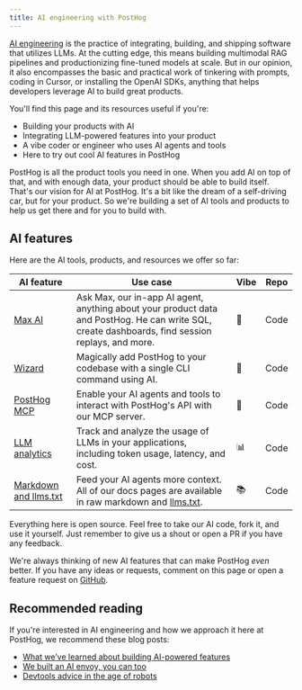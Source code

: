 ```yaml
---
title: AI engineering with PostHog
---
```



[AI engineering](https://www.latent.space/p/ai-engineer) is the practice of integrating, building, and shipping software that utilizes LLMs. At the cutting edge, this means building multimodal RAG pipelines and productionizing fine-tuned models at scale. But in our opinion, it also encompasses the basic and practical work of tinkering with prompts, coding in Cursor, or installing the OpenAI SDKs, anything that helps developers leverage AI to build great products.

You'll find this page and its resources useful if you're:

- Building your products with AI 
- Integrating LLM-powered features into your product
- A vibe coder or engineer who uses AI agents and tools
- Here to try out cool AI features in PostHog

PostHog is all the product tools you need in one. When you add AI on top of that, and with enough data, your product should be able to build itself. That's our vision for AI at PostHog. It's a bit like the dream of a self-driving car, but for your product. So we're building a set of AI tools and products to help us get there and for you to build with.

## AI features

Here are the AI tools, products, and resources we offer so far:

| AI feature | Use case | Vibe | Repo |
|------------|-------------|------|------|
| [Max AI](/docs/max-ai) | Ask Max, our in-app AI agent, anything about your product data and PostHog. He can write SQL, create dashboards, find session replays, and more. | 🤖 | <Link to="https://github.com/PostHog/posthog/tree/master/ee/hogai" external>Code</Link> |
| [Wizard](/docs/ai-engineering/wizard) | Magically add PostHog to your codebase with a single CLI command using AI. | 🧙 | <Link to="https://github.com/PostHog/wizard" external>Code</Link> |
| [PostHog MCP](/docs/model-context-protocol) | Enable your AI agents and tools to interact with PostHog's API with our MCP server.  | 🧰 | <Link to="https://github.com/PostHog/mcp" external>Code</Link> |
| [LLM analytics](/docs/llm-analytics) | Track and analyze the usage of LLMs in your applications, including token usage, latency, and cost. | 📊 | <Link to="https://github.com/PostHog/posthog/tree/afb5f4f8bbb39c74c2dd4598523246d9b7fcd160/products/llm_observability" external>Code</Link> |
| [Markdown and llms.txt](/docs/ai-engineering/markdown-llms-txt) | Feed your AI agents more context. All of our docs pages are available in raw markdown and [llms.txt](https://posthog.com/llms.txt). | 📚 | <Link to="https://github.com/PostHog/posthog.com/blob/master/gatsby/rawMarkdownUtils.ts" external>Code</Link> |

Everything here is open source. Feel free to take our AI code, fork it, and use it yourself. Just remember to give us a shout or open a PR if you have any feedback.

<CalloutBox icon="IconLightBulb" title="Have ideas?" type="fyi">

We're always thinking of new AI features that can make PostHog *even* better. If you have any ideas or requests, comment on this page or open a feature request on [GitHub](https://github.com/PostHog/posthog/issues/new?template=feature_request.yml).

</CalloutBox>

## Recommended reading 

If you're interested in AI engineering and how we approach it here at PostHog, we recommend these blog posts:

- [What we’ve learned about building AI-powered features](https://newsletter.posthog.com/p/what-weve-learned-about-building)
- [We built an AI envoy, you can too](/blog/envoy-wizard-llm-agent)
- [Devtools advice in the age of robots](/blog/devtools-advice-agent-llm)
